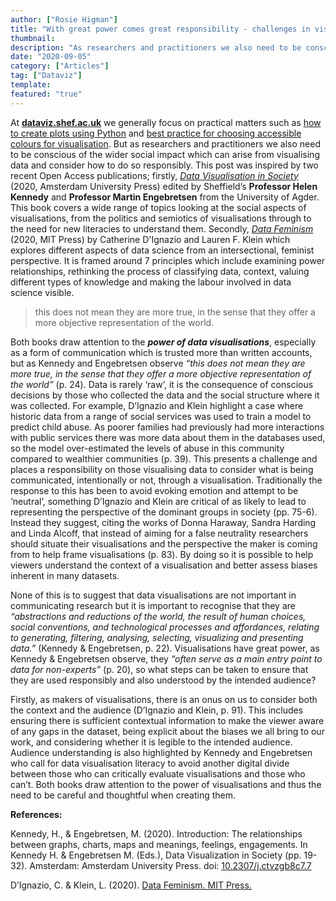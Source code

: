 ```yaml
---
author: ["Rosie Higman"]
title: "With great power comes great responsibility - challenges in visualising data"
thumbnail:
description: "As researchers and practitioners we also need to be conscious of the wider social impact which can arise from visualising data and consider how to do so responsibly."
date: "2020-09-05"
category: ["Articles"]
tag: ["Dataviz"]
template:
featured: "true"
---
```


At **[dataviz.shef.ac.uk](https://dataviz.shef.ac.uk)** we generally focus on practical matters 
such as [how to create plots using Python](https://dataviz.shef.ac.uk/blog/07/05/2020/dataviz_stats_2) 
and [best practice for choosing accessible colours for visualisation](https://dataviz.shef.ac.uk/blog/06/05/2020/Colour_Schemes). 
But as researchers and practitioners we also need to be conscious of the wider social impact which 
can arise from visualising data and consider how to do so responsibly. This post was inspired 
by two recent Open Access publications; firstly, *[Data Visualisation in Society](https://www.jstor.org/stable/j.ctvzgb8c7)* 
(2020, Amsterdam University Press) edited by Sheffield’s **Professor Helen Kennedy** and **Professor Martin Engebretsen** 
from the University of Agder. This book covers a wide range of topics looking at the social aspects of visualisations, 
from the politics and semiotics of visualisations through to the need for new literacies to understand them. Secondly, 
*[Data Feminism](https://mitpress.mit.edu/books/data-feminism)* (2020, MIT Press) by Catherine D'Ignazio and Lauren F. Klein 
which explores different aspects of data science from an intersectional, feminist perspective. It is framed around 
7 principles which include examining power relationships, rethinking the process of classifying data, context, 
valuing different types of knowledge and making the labour involved in data science visible.  

> this does not mean they are more true, in the sense that they offer a more objective representation of the world.

Both books draw attention to the ***power of data visualisations***, especially as a form of communication which is trusted 
more than written accounts, but as Kennedy and Engebretsen observe *“this does not mean they are more true, in the sense 
that they offer a more objective representation of the world”* (p. 24). Data is rarely ‘raw’, it is the consequence of 
conscious decisions by those who collected the data and the social structure where it was collected. For example, D’Ignazio 
and Klein highlight a case where historic data from a range of social services was used to train a model to predict child 
abuse. As poorer families had previously had more interactions with public services there was more data about them in the 
databases used, so the model over-estimated the levels of abuse in this community compared to wealthier communities (p. 39). 
This presents a challenge and places a responsibility on those visualising data to consider what is being communicated, 
intentionally or not, through a visualisation. Traditionally the response to this has been to avoid evoking emotion and 
attempt to be ‘neutral’, something D’Ignazio and Klein are critical of as likely to lead to representing the perspective 
of the dominant groups in society (pp. 75-6). Instead they suggest, citing the works of Donna Haraway, Sandra Harding and 
Linda Alcoff, that instead of aiming for a false neutrality researchers should situate their visualisations and the perspective 
the maker is coming from to help frame visualisations (p. 83). By doing so it is possible to help viewers understand the 
context of a visualisation and better assess biases inherent in many datasets.  
  
None of this is to suggest that data visualisations are not important in communicating research but it is important to 
recognise that they are  *“abstractions and reductions of the world, the result of human choices, social conventions, and 
technological processes and affordances, relating to generating, filtering, analysing, selecting, visualizing and 
presenting data.”* (Kennedy & Engebretsen, p. 22). Visualisations have great power, as Kennedy & Engebretsen observe, 
they *“often serve as a main entry point to data for non-experts”* (p. 20), so what steps can be taken to ensure that 
they are used responsibly and also understood by the intended audience?  
  
Firstly, as makers of visualisations, there is an onus on us to consider both the context and the 
audience (D’Ignazio and Klein, p. 91). This includes ensuring there is sufficient contextual information to make the 
viewer aware of any gaps in the dataset, being explicit about the biases we all bring to our work, and considering 
whether it is legible to the intended audience. Audience understanding is also highlighted by Kennedy and Engebretsen 
who call for data visualisation literacy to avoid another digital divide between those who can critically evaluate 
visualisations and those who can’t. Both books draw attention to the power of visualisations and thus the need to be 
careful and thoughtful when creating them.  


**References:**  

<div className="text-base">

Kennedy, H., & Engebretsen, M. (2020). Introduction: The relationships between graphs, charts, maps and meanings, feelings, 
engagements. In Kennedy H. & Engebretsen M. (Eds.), Data Visualization in Society (pp. 19-32). Amsterdam: Amsterdam University Press. doi: <a href="https://www.jstor.org/stable/j.ctvzgb8c7">10.2307/j.ctvzgb8c7.7</a>   

D’Ignazio, C. & Klein, L. (2020). <a href="https://data-feminism.mitpress.mit.edu/">Data Feminism. MIT Press.</a>

</div>

